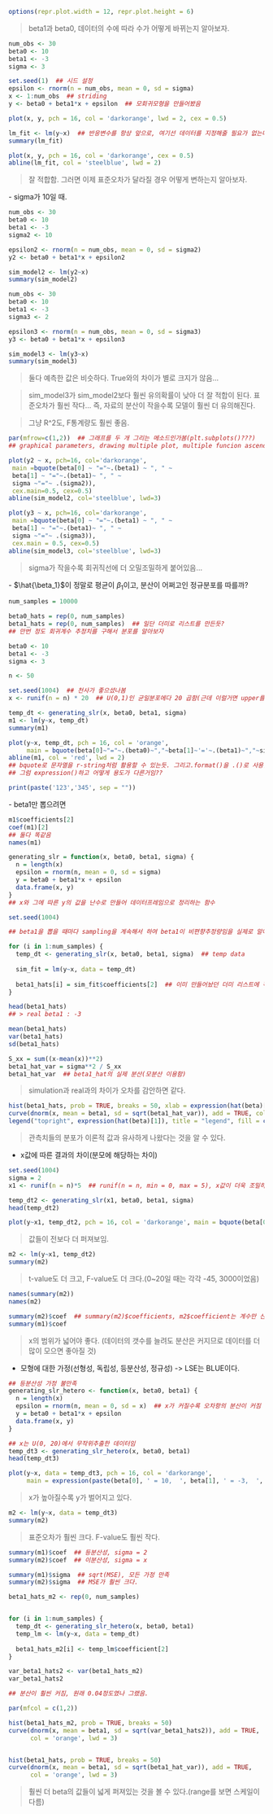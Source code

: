 

```r
options(repr.plot.width = 12, repr.plot.height = 6)
```

> beta1과 beta0, 데이터의 수에 따라 수가 어떻게 바뀌는지 알아보자.

```r
num_obs <- 30
beta0 <- 10
beta1 <- -3
sigma <- 3
```

```r
set.seed(1)  ## 시드 설정
epsilon <- rnorm(n = num_obs, mean = 0, sd = sigma)
x <- 1:num_obs  ## striding
y <- beta0 + beta1*x + epsilon  ## 모회귀모형을 만들어봤음
```


```r
plot(x, y, pch = 16, col = 'darkorange', lwd = 2, cex = 0.5)
```

```r
lm_fit <- lm(y~x)  ## 반응변수를 항상 앞으로, 여기선 데이터를 지정해줄 필요가 없는데, 이미 y랑 x가 데이터임
summary(lm_fit)
```
```r
plot(x, y, pch = 16, col = 'darkorange', cex = 0.5)
abline(lm_fit, col = 'steelblue', lwd = 2)
```

> 잘 적합함. 그러면 이제 표준오차가 달라질 경우 어떻게 변하는지 알아보자.

\- sigma가 10일 때.

```r
num_obs <- 30
beta0 <- 10
beta1 <- -3
sigma2 <- 10

epsilon2 <- rnorm(n = num_obs, mean = 0, sd = sigma2)
y2 <- beta0 + beta1*x + epsilon2
```

```r
sim_model2 <- lm(y2~x)
summary(sim_model2)
```

```r
num_obs <- 30
beta0 <- 10
beta1 <- -3
sigma3 <- 2

epsilon3 <- rnorm(n = num_obs, mean = 0, sd = sigma3)
y3 <- beta0 + beta1*x + epsilon3
```

```r
sim_model3 <- lm(y3~x)
summary(sim_model3)
```

> 둘다 예측한 값은 비슷하다. True와의 차이가 별로 크지가 않음...

> sim_model3가 sim_model2보다 훨씬 유의확률이 낮아 더 잘 적합이 된다. 표준오차가 훨씬 작다... 즉, 자료의 분산이 작을수록 모델이 훨씬 더 유의해진다.

> 그냥 R^2도, F통계량도 훨씬 좋음.

```r
par(mfrow=c(1,2))  ## 그래프를 두 개 그리는 메소드인가봄(plt.subplots()???)
## graphical parameters, drawing multiple plot, multiple funcion ascending row or columns(mfcol)

plot(y2 ~ x, pch=16, col='darkorange',
 main =bquote(beta[0] ~ "="~.(beta1) ~ ", " ~
 beta[1] ~ "="~.(beta1)~ ", " ~
 sigma ~"="~ .(sigma2)),
 cex.main=0.5, cex=0.5)
abline(sim_model2, col='steelblue', lwd=3)

plot(y3 ~ x, pch=16, col='darkorange',
 main =bquote(beta[0] ~ "="~.(beta1) ~ ", " ~
 beta[1] ~ "="~.(beta1)~ ", " ~
 sigma ~"="~ .(sigma3)),
 cex.main = 0.5, cex=0.5)
abline(sim_model3, col='steelblue', lwd=3)
```
> sigma가 작을수록 회귀직선에 더 오밀조밀하게 붙어있음...


\- $\hat{\beta_1}$이 정말로 평균이 $\beta_1$이고, 분산이 어쩌고인 정규분포를 따를까?

```r
num_samples = 10000

beta0_hats = rep(0, num_samples)
beta1_hats = rep(0, num_samples)  ## 일단 더미로 리스트를 만든듯?
## 만번 정도 회귀계수 추정치를 구해서 분포를 알아보자
```


```r
beta0 <- 10
beta1 <- -3
sigma <- 3

n <- 50
```

```r
set.seed(1004)  ## 천사가 좋으셨나봄
x <- runif(n = n) * 20  ## U(0,1)인 균일분포에다 20 곱함(근데 이럴거면 upper를 20으로...)
```

```r
temp_dt <- generating_slr(x, beta0, beta1, sigma)
m1 <- lm(y~x, temp_dt)
summary(m1)
```

```r
plot(y~x, temp_dt, pch = 16, col = 'orange',
     main = bquote(beta[0]~"="~.(beta0)~","~beta[1]~'='~.(beta1)~","~sigma~"="~.(sigma)), cex.main = 0.8)
abline(m1, col = 'red', lwd = 2)
## bquote로 문자열을 r-string처럼 활용할 수 있는듯. 그리고.format()을 .()로 사용할 수 있는듯(뇌피셜임). 그리고 ~는 문자열 간 나누는 것인듯
## 그럼 expression()하고 어떻게 용도가 다른거임??
```
```r
print(paste('123','345', sep = ""))
```
\- beta1만 뽑으려면

```r
m1$coefficients[2]
coef(m1)[2]
## 둘다 똑같음
names(m1)
```
```r
generating_slr = function(x, beta0, beta1, sigma) {
  n = length(x)
  epsilon = rnorm(n, mean = 0, sd = sigma)
  y = beta0 + beta1*x + epsilon
  data.frame(x, y)
}
## x와 그에 따른 y의 값을 난수로 만들어 데이터프레임으로 정리하는 함수
```

```r
set.seed(1004)

## beta1을 뽑을 때마다 sampling을 계속해서 하여 beta1이 비편향추정량임을 실제로 알아보자.

for (i in 1:num_samples) {
  temp_dt <- generating_slr(x, beta0, beta1, sigma)  ## temp data
  
  sim_fit = lm(y~x, data = temp_dt)
  
  beta1_hats[i] = sim_fit$coefficients[2]  ## 이미 만들어놨던 더미 리스트에 각 값을 beta1_hat으로 바꿈
}
```

```r
head(beta1_hats)
## > real beta1 : -3

mean(beta1_hats)
var(beta1_hats)
sd(beta1_hats)
```

```r
S_xx = sum((x-mean(x))**2)
beta1_hat_var = sigma**2 / S_xx
beta1_hat_var  ## beta1_hat의 실제 분산(모분산 이용함)
```

> simulation과 real과의 차이가 오차를 감안하면 같다.


```r
hist(beta1_hats, prob = TRUE, breaks = 50, xlab = expression(hat(beta)[1]), main = bquote(hat(beta[1])~'distribution'), labels = expression(hat(beta)[1]), col = 'skyblue')
curve(dnorm(x, mean = beta1, sd = sqrt(beta1_hat_var)), add = TRUE, col = 'orange', lwd = 3)  ## curve는 labeling이 안되나봐...
legend("topright", expression(hat(beta)[1]), title = "legend", fill = c('skyblue', 'orange'))
```


> 관측치들의 분포가 이론적 값과 유사하게 나왔다는 것을 알 수 있다.

* x값에 따른 결과의 차이(분모에 해당하는 차이)

```r
set.seed(1004)
sigma = 2
x1 <- runif(n = n)*5  ## runif(n = n, min = 0, max = 5), x값이 더욱 조밀하게 들어옴(분산이 작음)
```

```r
temp_dt2 <- generating_slr(x1, beta0, beta1, sigma)
head(temp_dt2)
```

```r
plot(y~x1, temp_dt2, pch = 16, col = 'darkorange', main = bquote(beta[0]~"="~.(beta0) ~ ", " ~beta[1] ~ "="~.(beta1)~ ", " ~sigma ~"="~ .(sigma)), cex.main = 0.7, cex = 0.7)
```


> 값들이 전보다 더 퍼져보임.

```r
m2 <- lm(y~x1, temp_dt2)
summary(m2)
```

> t-value도 더 크고, F-value도 더 크다.(0~20일 때는 각각 -45, 3000이었음)

```r
names(summary(m2))
names(m2)
```

```r
summary(m2)$coef  ## summary(m2)$coefficients, m2$coefficient는 계수만 산출함
summary(m1)$coef
```

> x의 범위가 넓어야 좋다. (데이터의 갯수를 늘려도 분산은 커지므로 데이터를 더 많이 모으면 좋아질 것)

* 모형에 대한 가정(선형성, 독립성, 등분산성, 정규성) -> LSE는 BLUE이다.

```r
## 등분산성 가정 불만족
generating_slr_hetero <- function(x, beta0, beta1) {
  n = length(x)
  epsilon = rnorm(n, mean = 0, sd = x)  ## x가 커질수록 오차항의 분산이 커짐
  y = beta0 + beta1*x + epsilon
  data.frame(x, y)
}
```

```r
## x는 U(0, 20)에서 무작위추출한 데이터임
temp_dt3 <- generating_slr_hetero(x, beta0, beta1)
head(temp_dt3)
```

```r
plot(y~x, data = temp_dt3, pch = 16, col = 'darkorange',
     main = expression(paste(beta[0], ' = 10,  ', beta[1], ' = -3,  ', sigma, ' = x')))

```
> x가 높아질수록 y가 벌어지고 있다.

```r
m2 <- lm(y~x, data = temp_dt3)
summary(m2)
```

> 표준오차가 훨씬 크다. F-value도 훨씬 작다.

```r
summary(m1)$coef  ## 등분산성, sigma = 2
summary(m2)$coef  ## 이분산성, sigma = x

summary(m1)$sigma  ## sqrt(MSE), 모든 가정 만족
summary(m2)$sigma  ## MSE가 훨씬 크다.
```

```r
beta1_hats_m2 <- rep(0, num_samples)


for (i in 1:num_samples) {
  temp_dt <- generating_slr_hetero(x, beta0, beta1)
  temp_lm <- lm(y~x, data = temp_dt)
  
  beta1_hats_m2[i] <- temp_lm$coefficient[2]
}

```

```r
var_beta1_hats2 <- var(beta1_hats_m2)
var_beta1_hats2

## 분산이 훨씬 커짐, 원래 0.04정도였나 그랬음.
```

```r
par(mfcol = c(1,2))

hist(beta1_hats_m2, prob = TRUE, breaks = 50)
curve(dnorm(x, mean = beta1, sd = sqrt(var_beta1_hats2)), add = TRUE,
      col = 'orange', lwd = 3)


hist(beta1_hats, prob = TRUE, breaks = 50)
curve(dnorm(x, mean = beta1, sd = sqrt(beta1_hat_var)), add = TRUE,
      col = 'orange', lwd = 3)

```

> 훨씬 더 beta의 값들이 넓게 퍼져있는 것을 볼 수 있다.(range를 보면 스케일이 다름)